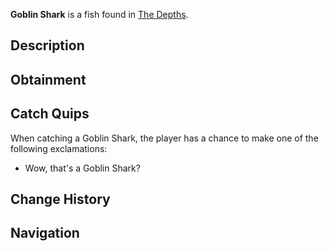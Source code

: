 {{FishInfobox
|image          = Goblin Shark.png
|rarity         = Rare
|sea            = First Sea
|location       = [[The Depths]]
|sublocation    = 
|sources        = Fishing Rod
|radar_location = 
|xp             = 80
|weather        = 
|time           = Night
|season         = Spring, Summer
|bait           = Fish Head
|base_weight    = 45
|base_value     = 450
|weight_range   = 25
|base_chance    = 25
|base_resil     = 50
}}
'''Goblin Shark''' is a {{Rarity|Rare}} fish found in [[The Depths]].

== Description ==
{{Description|A deep-sea predator with a protruding snout, jagged teeth, and a ghostly appearance.|Bestiary Entry}}

== Obtainment ==
{{Description|Roams trench edges and dark underwater canyons.|Bestiary Hint}}
{{Fish Availability|
The Depths
The Depths/Absolute Darkness
|top_rods      = 
Krampus's Rod\159304.36\234580.36;
Magma Rod\152197.78\224115.71;
Plastic Rod\139674.13\205676.65;
Fast Rod\107819.58\238035.34;
Buddy Bond Rod\103723.72\200702.02;
Fischer's Rod\98102.15\216581.97;
Adventurer's Rod\97076.69\214318.05;
Magnet Rod\68113.15\192842.55;
Heaven's Rod\68400.55\170302.49;
Trident Rod\86170.08\72960.56;
Astralhook Rod\84774.52\141463.15;
Ethereal Prism Rod\84706.25\124408.33;
Seraphic Rod\82119.79\67896.65;
No-Life Rod\82069.56\71040.83;
Free Spirit Rod\81932.69\69372.74;
Rod Of The Forgotten Fang\76915.35\66029.62;
Challenger's Rod\74770.33\65942.42;
Rod Of The Depths\69341.85\60224.52;
Zeus Rod\68380.65\59399.4;
Rod Of The Exalted One\67849.11\57586.48;
Verdant Shear Rod\67342.75\59300.49;
Blazebringer Rod\64917.95\56391.5;
Depthseeker Rod\61927.5\54787.61;
Avalanche Rod\55894.09\49543.41;
Volcanic Rod\53392.87\46417.04;
Steady Rod\27779.5\17414.08
|recommended   = Trident Rod
}}

== Catch Quips ==
When catching a Goblin Shark, the player has a chance to make one of the following exclamations:
* Wow, that's a Goblin Shark?

== Change History ==
{{Change History|{{subst:Current Version}}}}

== Navigation ==
{{Fish Navbox|The Depths}}